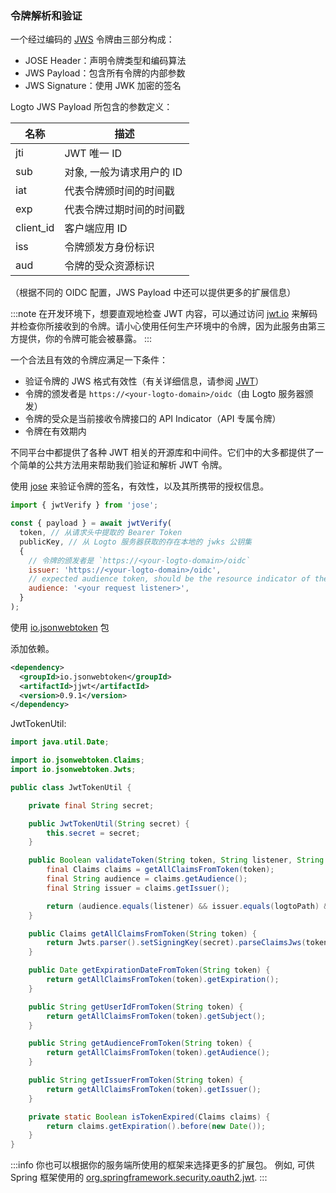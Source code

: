
### 令牌解析和验证

一个经过编码的 [JWS](https://datatracker.ietf.org/doc/html/rfc7515) 令牌由三部分构成：

- JOSE Header：声明令牌类型和编码算法
- JWS Payload：包含所有令牌的内部参数
- JWS Signature：使用 JWK 加密的签名

Logto JWS Payload 所包含的参数定义：

| 名称      | 描述                      |
| --------- | ------------------------- |
| jti       | JWT 唯一 ID               |
| sub       | 对象, 一般为请求用户的 ID |
| iat       | 代表令牌颁时间的时间戳    |
| exp       | 代表令牌过期时间的时间戳  |
| client_id | 客户端应用 ID             |
| iss       | 令牌颁发方身份标识        |
| aud       | 令牌的受众资源标识        |

（根据不同的 OIDC 配置，JWS Payload 中还可以提供更多的扩展信息）

:::note
在开发环境下，想要直观地检查 JWT 内容，可以通过访问 [jwt.io](https://jwt.io/) 来解码并检查你所接收到的令牌。请小心使用任何生产环境中的令牌，因为此服务由第三方提供，你的令牌可能会被暴露。
:::

一个合法且有效的令牌应满足一下条件：

- 验证令牌的 JWS 格式有效性（有关详细信息，请参阅 [JWT](https://datatracker.ietf.org/doc/html/rfc7519#section-7.2)）
- 令牌的颁发者是 `https://<your-logto-domain>/oidc`（由 Logto 服务器颁发）
- 令牌的受众是当前接收令牌接口的 API Indicator（API 专属令牌）
- 令牌在有效期内

不同平台中都提供了各种 JWT 相关的开源库和中间件。它们中的大多都提供了一个简单的公共方法用来帮助我们验证和解析 JWT 令牌。

<Tabs>

<TabItem value="js" label="NodeJs">

使用 [jose](https://github.com/panva/jose) 来验证令牌的签名，有效性，以及其所携带的授权信息。

```js
import { jwtVerify } from 'jose';

const { payload } = await jwtVerify(
  token, // 从请求头中提取的 Bearer Token
  publicKey, // 从 Logto 服务器获取的存在本地的 jwks 公钥集
  {
    // 令牌的颁发者是 `https://<your-logto-domain>/oidc`
    issuer: 'https://<your-logto-domain>/oidc',
    // expected audience token, should be the resource indicator of the current API
    audience: '<your request listener>',
  }
);
```

</TabItem>

<TabItem value="java" label="Java">

使用 [io.jsonwebtoken](https://javadoc.io/doc/io.jsonwebtoken/jjwt/latest/index.html) 包

添加依赖。

```xml
<dependency>
  <groupId>io.jsonwebtoken</groupId>
  <artifactId>jjwt</artifactId>
  <version>0.9.1</version>
</dependency>
```

JwtTokenUtil:

```java
import java.util.Date;

import io.jsonwebtoken.Claims;
import io.jsonwebtoken.Jwts;

public class JwtTokenUtil {

    private final String secret;

    public JwtTokenUtil(String secret) {
        this.secret = secret;
    }

    public Boolean validateToken(String token, String listener, String logtoPath) {
        final Claims claims = getAllClaimsFromToken(token);
        final String audience = claims.getAudience();
        final String issuer = claims.getIssuer();

        return (audience.equals(listener) && issuer.equals(logtoPath) && !isTokenExpired(claims));
    }

    public Claims getAllClaimsFromToken(String token) {
        return Jwts.parser().setSigningKey(secret).parseClaimsJws(token).getBody();
    }

    public Date getExpirationDateFromToken(String token) {
        return getAllClaimsFromToken(token).getExpiration();
    }

    public String getUserIdFromToken(String token) {
        return getAllClaimsFromToken(token).getSubject();
    }

    public String getAudienceFromToken(String token) {
        return getAllClaimsFromToken(token).getAudience();
    }

    public String getIssuerFromToken(String token) {
        return getAllClaimsFromToken(token).getIssuer();
    }

    private static Boolean isTokenExpired(Claims claims) {
        return claims.getExpiration().before(new Date());
    }
}

```

:::info
你也可以根据你的服务端所使用的框架来选择更多的扩展包。
例如, 可供 Spring 框架使用的 [org.springframework.security.oauth2.jwt](https://docs.spring.io/spring-security/site/docs/current/api/org/springframework/security/oauth2/jwt/package-summary.html).
:::

</TabItem>
</Tabs>
